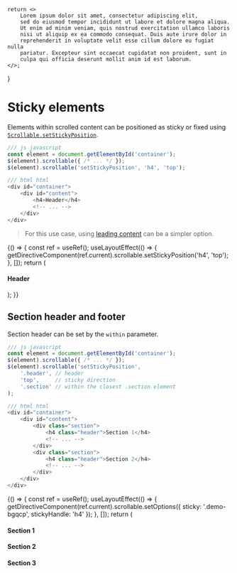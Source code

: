 
    return <>
        Lorem ipsum dolor sit amet, consectetur adipiscing elit,
        sed do eiusmod tempor incididunt ut labore et dolore magna aliqua.
        Ut enim ad minim veniam, quis nostrud exercitation ullamco laboris
        nisi ut aliquip ex ea commodo consequat. Duis aute irure dolor in
        reprehenderit in voluptate velit esse cillum dolore eu fugiat nulla
        pariatur. Excepteur sint occaecat cupidatat non proident, sunt in
        culpa qui officia deserunt mollit anim id est laborum.
    </>;
}

<Module name="jq-scrollable" />

# Sticky elements

Elements within scrolled content can be positioned as sticky or fixed using [`Scrollable.setStickyPosition`](:).

```javascript
/// js javascript
const element = document.getElementById('container');
$(element).scrollable({ /* ... */ });
$(element).scrollable('setStickyPosition', 'h4', 'top');

/// html html
<div id="container">
    <div id="content">
        <h4>Header</h4>
        <!-- ... -->
    </div>
</div>
```

> For this use case, using [leading content](/docs/scrollable/leading-content) can be a simpler option.

<Inline>
{() => {
    const ref = useRef();
    useLayoutEffect(() => {
        getDirectiveComponent(ref.current).scrollable.setStickyPosition('h4', 'top');
    }, []);
    return (
        <DemoBlock ref={ref} scrollable="auto" style={{ overflow: 'hidden' }}>
            <div scrollable-target="">
                <h4 style={{
                    position: 'relative',
                    margin: '-1em -1em 1em',
                    padding: '1em',
                    borderBottom: '1px solid var(--color-border)',
                    background: 'var(--page-bg)',
                    zIndex: 1,
                }}>
                    Header
                </h4>
                <p><Lipsum /></p>
                <p><Lipsum /></p>
                <p><Lipsum /></p>
            </div>
        </DemoBlock>
    );
}}
</Inline>

## Section header and footer

Section header can be set by the `within` parameter.

```javascript
/// js javascript
const element = document.getElementById('container');
$(element).scrollable({ /* ... */ });
$(element).scrollable('setStickyPosition',
    '.header', // header
    'top',     // sticky direction
    '.section' // within the closest .section element
);

/// html html
<div id="container">
    <div id="content">
        <div class="section">
            <h4 class="header">Section 1</h4>
            <!-- ... -->
        </div>
        <div class="section">
            <h4 class="header">Section 2</h4>
            <!-- ... -->
        </div>
    </div>
</div>
```

<Inline>
{() => {
    const ref = useRef();
    useLayoutEffect(() => {
        getDirectiveComponent(ref.current).scrollable.setOptions({
            sticky: '.demo-bgqcp',
            stickyHandle: 'h4'
        });
    }, []);
    return (
        <DemoBlock ref={ref} scrollable="auto" style={{ overflow: 'hidden' }}>
            <div scrollable-target="">
                <div className="demo-bgqcp">
                    <h4>Section 1</h4>
                    <Lipsum />
                </div>
                <div className="demo-bgqcp">
                    <h4>Section 2</h4>
                    <Lipsum />
                </div>
                <div className="demo-bgqcp">
                    <h4>Section 3</h4>
                    <Lipsum />
                </div>
            </div>
            <style children={`
                .demo-bgqcp { margin: 0 -1em; padding: 1em; border-top: 1px solid var(--color-border); }
                .demo-bgqcp:first-child { border-top-style: none; margin-top: -1em; }
                .demo-bgqcp h4 { margin: -1em -1em 1em; padding: 1em; background: var(--page-bg); border-bottom: 1px solid var(--color-border); }
            `} />
        </DemoBlock>
    );
}}
</Inline>

Similarly, section footer can be achieved with:

```javascript
$(element).scrollable('setStickyPosition', '.footer', 'bottom', '.section');
```

<Inline>
{() => {
    const ref = useRef();
    useLayoutEffect(() => {
        const scrollable = getDirectiveComponent(ref.current).scrollable;
        scrollable.setOptions({
            sticky: '.demo-wxdop',
            stickyHandle: '.demo-wxdop-footer',
            stickyToBottom: true
        });
    }, []);
    return (
        <DemoBlock ref={ref} scrollable="auto" style={{ overflow: 'hidden' }}>
            <div scrollable-target="">
                <div className="demo-wxdop">
                    <h4>Section 1</h4>
                    <Lipsum />
                    <div className="demo-wxdop-footer">Section 1 Footer</div>
                </div>
                <div className="demo-wxdop">
                    <h4>Section 2</h4>
                    <Lipsum />
                    <div className="demo-wxdop-footer">Section 2 Footer</div>
                </div>
                <div className="demo-wxdop">
                    <h4>Section 3</h4>
                    <Lipsum />
                    <div className="demo-wxdop-footer">Section 3 Footer</div>
                </div>
            </div>
            <style children={`
                .demo-wxdop { margin: 0 -1em; padding: 0 1em; border-top: 1px solid var(--color-border); }
                .demo-wxdop:first-child { border-top-style: none; margin-top: -1em; }
                .demo-wxdop-footer { margin: 1em -1em 0; padding: 1em; background-color: var(--page-bg); border-top: 1px solid var(--color-border); }
            `} />
        </DemoBlock>
    );
}}
</Inline>


## Sticky direction

A sticky element can stick to either X or Y direction, or to both directions,
by specifying different values for the `dir` parameter.

<Snippets
    snippets={[
        'top left',
        'left',
        'top',
        'bottom'
    ]}
    rootProps={{
        scrollable: 'auto',
        style: { maxHeight: 300, overflow: 'hidden' }
    }}
    render={(index, ref, value) => {
        useLayoutEffect(() => {
            const scrollable = getDirectiveComponent(ref.current).scrollable;
            scrollable.setStickyPosition('.app-demo-view-floating', value);
        }, [index]);
        return (
            <div scrollable-target="" style={{ width: '200%', display: 'grid', gridTemplateColumns: '1fr 1fr' }}>
                {[1, 2, 3, 4].map(i => (
                    <div key={i} className="app-demo-placeholder-item"></div>
                ))}
                <div className="app-demo-view-floating" style={{
                    [matchWord(value, 'left right')]: 0,
                    [matchWord(value, 'top bottom')]: 0,
                    width: 100,
                    height: 100,
                }}>
                    Sticky content
                </div>
            </div>
        );
    }} />

## Fixed positioning

Being analogous to `position: fixed` vs `position: sticky`, a boolean value can be specified
for the `fixed` parameter.

```javascript
$(element).scrollable('setStickyPosition',
    '.header',   // header
    'top',       // sticky direction
    true | false // fixed or sticky
);
```

<Snippets
    snippets={[
        'fixed: true',
        'fixed: false',
    ]}
    rootProps={{
        scrollable: 'auto',
        style: { maxHeight: 300, overflow: 'hidden' }
    }}
    render={(index, ref, value) => {
        useLayoutEffect(() => {
            const scrollable = getDirectiveComponent(ref.current).scrollable;
            scrollable.setStickyPosition('.app-demo-view-floating', 'top left', index === 0);
        }, [index]);
        return (
            <div scrollable-target="" style={{ width: '200%', display: 'grid', gridTemplateColumns: '1fr 1fr' }}>
                {[1, 2, 3, 4].map(i => (
                    <div key={i} className="app-demo-placeholder-item"></div>
                ))}
                <div className="app-demo-view-floating" style={{ left: 0, top: 0, width: 100, height: 100 }}>
                    {index ? 'Sticky element' : 'Fixed-position element'}
                </div>
            </div>
        );
    }} />

## Bounding to a specific region

For more advanced scenerio, element can be fixed to arbitary region in the container
by supplying a callback that returns a `DOMRect` or [`Rect`](:) object as `within` parameter.

```javascript
$(element).scrollable('setStickyPosition',
    '.header',   // header
    'top',       // sticky direction
    () => {      // return a react
      /* ... */
    },
    true | false // fixed or sticky
);
```

Below is an example of an element fixing or sticking to the first box (marked no. 1).

<Snippets
    snippets={[
        'fixed: true',
        'fixed: false',
    ]}
    rootProps={{
        scrollable: 'auto',
        style: { maxHeight: 300, overflow: 'hidden' }
    }}
    render={(index, ref, value) => {
        useLayoutEffect(() => {
            const scrollable = getDirectiveComponent(ref.current).scrollable;
            const firstItem = scrollable.scrollTarget.querySelector('.app-demo-placeholder-item');
            scrollable.setStickyPosition('.app-demo-view-floating', 'top left', () => getRect(firstItem), index === 0);
        }, [index]);
        return (
            <div scrollable-target="" style={{ width: '200%', display: 'grid', gridTemplateColumns: '1fr 1fr' }}>
                {[1, 2, 3, 4].map(i => (
                    <div key={i} className="app-demo-placeholder-item"></div>
                ))}
                <div className="app-demo-view-floating" style={{ left: 0, top: 0, width: 100, height: 100 }}>
                    {index ? 'Sticky element' : 'Fixed-position element'}
                </div>
            </div>
        );
    }} />

## Toggle stickiness

It is possible to revert a sticky element back to normal by setting `dir` to `none`.

```javascript
// set an element to be sticky
$(element).scrollable('setStickyPosition', target, 'top');

// revert back to normal
$(element).scrollable('setStickyPosition', target, 'none');
```

> If CSS selector was supplied, it is recommended to provide the same CSS selector when
  reverting sticky elements.

<Inline>
{() => {
    const [sticky, setSticky] = useState(true);
    const ref = useRef();
    useLayoutEffect(() => {
        const scrollable = getDirectiveComponent(ref.current).scrollable;
        scrollable.setStickyPosition('.app-demo-view-floating', sticky ? 'top left' : '');
    }, [sticky]);
    return (
        <DemoBlock ref={ref} scrollable="auto" style={{ overflow: 'hidden' }}>
            <div scrollable-target="">
                {[1, 2, 3].map(i => (
                    <div key={i} className="app-demo-placeholder-item"></div>
                ))}
                <div className="app-demo-view-floating" style={{ left: 0, top: 0 }}>
                    <Toggle label="Sticky" checked={sticky} onChange={setSticky} />
                </div>
            </div>
        </DemoBlock>
    );
}}
</Inline>

## Legacy options

> The use of [`Scrollable.setStickyPosition`](:) is recommended for more flexibility.

### `sticky`, `stickyHandle`

```javascript
$(element).scrollable({
    sticky: '.section',
    stickyHandle: 'h4'
    /* ... */
});
```

This is equivalent to the following:

```javascript
$(element).scrollable('setStickyPosition', 'h4', 'top', '.section');
```

### `stickyToBottom`

```javascript
$(element).scrollable({
    sticky: '.section',
    stickyHandle: 'h4',
    stickyToBottom: true
    /* ... */
});
```

This is equivalent to the following:

```javascript
$(element).scrollable('setStickyPosition', 'h4', 'bottom', '.section');
```
